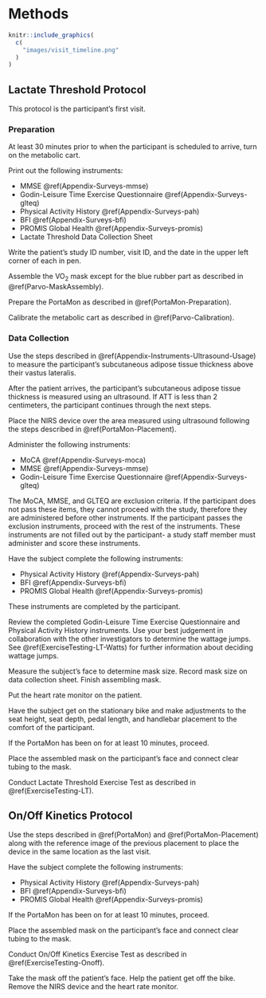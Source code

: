 # Methods {#Methods}

```{r, echo = F}
knitr::include_graphics(
  c(
    "images/visit_timeline.png"
  )
)
```

## Lactate Threshold Protocol {#Methods-LT}

This protocol is the participant's first visit. 


### Preparation {#Methods-LT-prep}

At least 30 minutes prior to when the participant is scheduled to arrive, turn on the metabolic cart. 

Print out the following instruments:

- MMSE \@ref(Appendix-Surveys-mmse)
- Godin-Leisure Time Exercise Questionnaire \@ref(Appendix-Surveys-glteq)
- Physical Activity History \@ref(Appendix-Surveys-pah)
- BFI \@ref(Appendix-Surveys-bfi)
- PROMIS Global Health \@ref(Appendix-Surveys-promis)
- Lactate Threshold Data Collection Sheet

Write the patient's study ID number, visit ID, and the date in the upper left corner of each in pen. 

Assemble the VO~2~ mask except for the blue rubber part as described in \@ref(Parvo-MaskAssembly). 

Prepare the PortaMon as described in \@ref(PortaMon-Preparation). 

Calibrate the metabolic cart as described in \@ref(Parvo-Calibration).

### Data Collection {#Methods-LT-DataCollection}

Use the steps described in \@ref(Appendix-Instruments-Ultrasound-Usage) to measure the participant's subcutaneous adipose tissue thickness above their vastus lateralis.

After the patient arrives, the participant's subcutaneous adipose tissue thickness is measured using an ultrasound. If ATT is less than 2 centimeters, the participant continues through the next steps.

Place the NIRS device over the area measured using ultrasound following the steps described in  \@ref(PortaMon-Placement).

Administer the following instruments:

- MoCA \@ref(Appendix-Surveys-moca)
- MMSE \@ref(Appendix-Surveys-mmse)
- Godin-Leisure Time Exercise Questionnaire \@ref(Appendix-Surveys-glteq)

The MoCA, MMSE, and GLTEQ are exclusion criteria. If the participant does not pass these items, they cannot proceed with the study, therefore they are administered before other instruments. If the participant passes the exclusion instruments, proceed with the rest of the instruments. These instruments are not filled out by the participant- a study staff member must administer and score these instruments. 

Have the subject complete the following instruments:

- Physical Activity History \@ref(Appendix-Surveys-pah)
- BFI \@ref(Appendix-Surveys-bfi)
- PROMIS Global Health \@ref(Appendix-Surveys-promis)

These instruments are completed by the participant. 

Review the completed Godin-Leisure Time Exercise Questionnaire and Physical Activity History instruments. Use your best judgement in collaboration with the other investigators to determine the wattage jumps. See \@ref(ExerciseTesting-LT-Watts) for further information about deciding wattage jumps.

Measure the subject's face to determine mask size. Record mask size on data collection sheet. Finish assembling mask.

Put the heart rate monitor on the patient.

Have the subject get on the stationary bike and make adjustments to the seat height, seat depth, pedal length, and handlebar placement to the comfort of the participant. 

If the PortaMon has been on for at least 10 minutes, proceed. 

Place the assembled mask on the participant's face and connect clear tubing to the mask.

Conduct Lactate Threshold Exercise Test as described in \@ref(ExerciseTesting-LT). 


## On/Off Kinetics Protocol {#Methods-Onoff}

Use the steps described in \@ref(PortaMon) and \@ref(PortaMon-Placement) along with the reference image of the previous placement to place the device in the same location as the last visit. 

Have the subject complete the following instruments:

- Physical Activity History \@ref(Appendix-Surveys-pah)
- BFI \@ref(Appendix-Surveys-bfi)
- PROMIS Global Health \@ref(Appendix-Surveys-promis)

If the PortaMon has been on for at least 10 minutes, proceed.

Place the assembled mask on the participant's face and connect clear tubing to the mask.

Conduct On/Off Kinetics Exercise Test as described in \@ref(ExerciseTesting-Onoff).

Take the mask off the patient's face. Help the patient get off the bike. Remove the NIRS device and the heart rate monitor.


